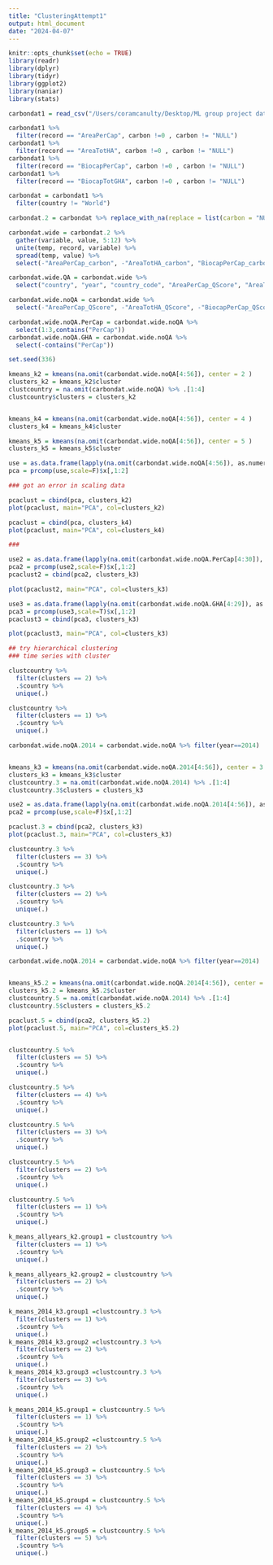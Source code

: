 ```yaml
---
title: "ClusteringAttempt1"
output: html_document
date: "2024-04-07"
---
```


```r
knitr::opts_chunk$set(echo = TRUE)
library(readr)
library(dplyr)
library(tidyr)
library(ggplot2)
library(naniar)
library(stats)
```


```r
carbondat1 = read_csv("/Users/coramcanulty/Desktop/ML group project data/NFA 2018 Edition.csv")

carbondat1 %>% 
  filter(record == "AreaPerCap", carbon !=0 , carbon != "NULL")
carbondat1 %>% 
  filter(record == "AreaTotHA", carbon !=0 , carbon != "NULL")
carbondat1 %>% 
  filter(record == "BiocapPerCap", carbon !=0 , carbon != "NULL")
carbondat1 %>% 
  filter(record == "BiocapTotGHA", carbon !=0 , carbon != "NULL")

carbondat = carbondat1 %>%
  filter(country != "World")

```

```r
carbondat.2 = carbondat %>% replace_with_na(replace = list(carbon = "NULL", crop_land = "NULL", grazing_land = "NULL", forest_land = "NULL", fishing_ground = "NULL", built_up_land = "NULL"))

```


```r

carbondat.wide = carbondat.2 %>%
  gather(variable, value, 5:12) %>%
  unite(temp, record, variable) %>%
  spread(temp, value) %>%
  select(-"AreaPerCap_carbon", -"AreaTotHA_carbon", "BiocapPerCap_carbon", -"BiocapTotGHA_carbon")

carbondat.wide.QA = carbondat.wide %>%
  select("country", "year", "country_code", "AreaPerCap_QScore", "AreaTotHA_QScore", "BiocapPerCap_QScore", "BiocapTotGHA_QScore", "EFConsPerCap_QScore", "EFConsTotGHA_QScore", "EFProdTotGHA_QScore", "EFProdPerCap_QScore")

carbondat.wide.noQA = carbondat.wide %>%
  select(-"AreaPerCap_QScore", -"AreaTotHA_QScore", -"BiocapPerCap_QScore", -"BiocapTotGHA_QScore", -"EFConsPerCap_QScore", -"EFConsTotGHA_QScore", -"EFProdTotGHA_QScore", -"EFProdPerCap_QScore")
```

```r
carbondat.wide.noQA.PerCap = carbondat.wide.noQA %>% 
  select(1:3,contains("PerCap"))
carbondat.wide.noQA.GHA = carbondat.wide.noQA %>% 
  select(-contains("PerCap"))
```

```r
set.seed(336)

kmeans_k2 = kmeans(na.omit(carbondat.wide.noQA[4:56]), center = 2 )
clusters_k2 = kmeans_k2$cluster
clustcountry = na.omit(carbondat.wide.noQA) %>% .[1:4]
clustcountry$clusters = clusters_k2


kmeans_k4 = kmeans(na.omit(carbondat.wide.noQA[4:56]), center = 4 )
clusters_k4 = kmeans_k4$cluster

kmeans_k5 = kmeans(na.omit(carbondat.wide.noQA[4:56]), center = 5 )
clusters_k5 = kmeans_k5$cluster

use = as.data.frame(lapply(na.omit(carbondat.wide.noQA[4:56]), as.numeric))
pca = prcomp(use,scale=F)$x[,1:2]

### got an error in scaling data

pcaclust = cbind(pca, clusters_k2)
plot(pcaclust, main="PCA", col=clusters_k2)

pcaclust = cbind(pca, clusters_k4)
plot(pcaclust, main="PCA", col=clusters_k4)

###

use2 = as.data.frame(lapply(na.omit(carbondat.wide.noQA.PerCap[4:30]), as.numeric))
pca2 = prcomp(use2,scale=F)$x[,1:2]
pcaclust2 = cbind(pca2, clusters_k3)

plot(pcaclust2, main="PCA", col=clusters_k3)

use3 = as.data.frame(lapply(na.omit(carbondat.wide.noQA.GHA[4:29]), as.numeric))
pca3 = prcomp(use3,scale=T)$x[,1:2]
pcaclust3 = cbind(pca3, clusters_k3)

plot(pcaclust3, main="PCA", col=clusters_k3)

## try hierarchical clustering
### time series with cluster

```

```r
clustcountry %>%
  filter(clusters == 2) %>%
  .$country %>%
  unique(.)

clustcountry %>%
  filter(clusters == 1) %>%
  .$country %>%
  unique(.)
```

```r

carbondat.wide.noQA.2014 = carbondat.wide.noQA %>% filter(year==2014)


kmeans_k3 = kmeans(na.omit(carbondat.wide.noQA.2014[4:56]), center = 3 )
clusters_k3 = kmeans_k3$cluster
clustcountry.3 = na.omit(carbondat.wide.noQA.2014) %>% .[1:4]
clustcountry.3$clusters = clusters_k3

use2 = as.data.frame(lapply(na.omit(carbondat.wide.noQA.2014[4:56]), as.numeric))
pca2 = prcomp(use,scale=F)$x[,1:2]

pcaclust.3 = cbind(pca2, clusters_k3)
plot(pcaclust.3, main="PCA", col=clusters_k3)

clustcountry.3 %>%
  filter(clusters == 3) %>%
  .$country %>%
  unique(.)

clustcountry.3 %>%
  filter(clusters == 2) %>%
  .$country %>%
  unique(.)

clustcountry.3 %>%
  filter(clusters == 1) %>%
  .$country %>%
  unique(.)

```

```r

carbondat.wide.noQA.2014 = carbondat.wide.noQA %>% filter(year==2014)


kmeans_k5.2 = kmeans(na.omit(carbondat.wide.noQA.2014[4:56]), center = 5 )
clusters_k5.2 = kmeans_k5.2$cluster
clustcountry.5 = na.omit(carbondat.wide.noQA.2014) %>% .[1:4]
clustcountry.5$clusters = clusters_k5.2

pcaclust.5 = cbind(pca2, clusters_k5.2)
plot(pcaclust.5, main="PCA", col=clusters_k5.2)


clustcountry.5 %>%
  filter(clusters == 5) %>%
  .$country %>%
  unique(.)

clustcountry.5 %>%
  filter(clusters == 4) %>%
  .$country %>%
  unique(.)

clustcountry.5 %>%
  filter(clusters == 3) %>%
  .$country %>%
  unique(.)

clustcountry.5 %>%
  filter(clusters == 2) %>%
  .$country %>%
  unique(.)

clustcountry.5 %>%
  filter(clusters == 1) %>%
  .$country %>%
  unique(.)

```

```r

k_means_allyears_k2.group1 = clustcountry %>%
  filter(clusters == 1) %>%
  .$country %>%
  unique(.)

k_means_allyears_k2.group2 = clustcountry %>%
  filter(clusters == 2) %>%
  .$country %>%
  unique(.)

k_means_2014_k3.group1 =clustcountry.3 %>%
  filter(clusters == 1) %>%
  .$country %>%
  unique(.)
k_means_2014_k3.group2 =clustcountry.3 %>%
  filter(clusters == 2) %>%
  .$country %>%
  unique(.)
k_means_2014_k3.group3 =clustcountry.3 %>%
  filter(clusters == 3) %>%
  .$country %>%
  unique(.)

k_means_2014_k5.group1 = clustcountry.5 %>%
  filter(clusters == 1) %>%
  .$country %>%
  unique(.)
k_means_2014_k5.group2 =clustcountry.5 %>%
  filter(clusters == 2) %>%
  .$country %>%
  unique(.)
k_means_2014_k5.group3 = clustcountry.5 %>%
  filter(clusters == 3) %>%
  .$country %>%
  unique(.)
k_means_2014_k5.group4 = clustcountry.5 %>%
  filter(clusters == 4) %>%
  .$country %>%
  unique(.)
k_means_2014_k5.group5 = clustcountry.5 %>%
  filter(clusters == 5) %>%
  .$country %>%
  unique(.)

```


